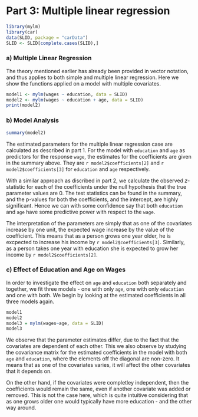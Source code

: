 # Part 3: Multiple linear regression
```r
library(mylm)
library(car)
data(SLID, package = "carData")
SLID <- SLID[complete.cases(SLID),]
```


### a) Multiple Linear Regression
The theory mentioned earlier has already been provided in vector notation, and thus applies to both simple and multiple linear regression. Here we show the functions applied on a model with multiple covariates.
```r
model1 <- mylm(wages ~ education, data = SLID)
model2 <- mylm(wages ~ education + age, data = SLID)
print(model2)
```


### b) Model Analysis
```r
summary(model2)
```
The estimated parameters for the multiple linear regression case are calculated as described in part 1. For the model with `education` and `age` as predictors for the response `wage`, the estimates for the coefficients are given in the summary above. They are `r model2$coefficients[2]` and `r model2$coefficients[3]` for `education` and `age` respectively. 

With a similar approach as discribed in part 2, we calculate the observed $z$-statistic for each of the coefficients under the null hypothesis that the true parameter values are 0. The test statistics can be found in the summary, and the p-values for both the coefficients, and the intercept, are highly significant. Hence we can with some confidence say that both `education` and `age` have some predictive power with respect to the `wage`.  

The interpretation of the parameters are simply that as one of the covariates increase by one unit, the expected wage increase by the value of the coefficient. This means that as a person grows one year older, he is excpected to increase his income by `r model2$coefficients[3]`. Similarly, as a person takes one year with education she is expected to grow her income by `r model2$coefficients[2]`.


### c) Effect of Education and Age on Wages
In order to investigate the effect on `age` and `education` both separately and together, we fit three models - one with only `age`, one with only `education` and one with both.  We begin by looking at the estimated coefficients in all three models again.
```r
model1
model2
model3 = mylm(wages~age, data = SLID)
model3
```

We observe that the parameter estimates differ, due to the fact that the covariates are dependent of each other. This we also observe by studying the covariance matrix for the estimated coefficients in the model with both `age` and `education`, where the elements off the diagonal are non-zero. It means that as one of the covariates varies, it will affect the other covariates that it depends on.

On the other hand, if the covariates were completley independent, then the coefficients would remain the same, even if another covariate was added or removed. This is not the case here, which is quite intuitive considering that as one grows older one would typically have more education - and the other way around.
